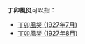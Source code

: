 '''丁卯風災'''可以指：
*[[丁卯風災_(1927年7月)|丁卯風災 (1927年7月)]]
*[[丁卯風災_(1927年8月)|丁卯風災 (1927年8月)]]

{{消歧義|cat=熱帶氣旋消歧義}}